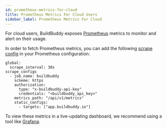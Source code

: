 ```yaml
---
id: prometheus-metrics-for-cloud
title: Prometheus Metrics For Cloud Users
sidebar_label: Prometheus Metrics For Cloud
---
```




For cloud users, BuildBuddy exposes [Prometheus](https://prometheus.io) metrics 
to monitor and alert on their usage.

In order to fetch Prometheus metrics, you can add the following [scrape config](https://prometheus.io/docs/prometheus/latest/configuration/configuration/#scrape_config) in
your Prometheus configuration:
```
global:
  scrape_interval: 30s
scrape_configs
  - job_name: buildbuddy
    scheme: https
    authorization:
      type: "x-buildbuddy-api-key"
      credentials: "<buildbuddy_api_key>"
    metrics_path: "/api/v1/metrics"
    static_configs:
      - targets: ["app.buildbuddy.io"]
```


To view these metrics in a live-updating dashboard, we recommend using a tool
like [Grafana](https://grafana.com).

<Metrics />
